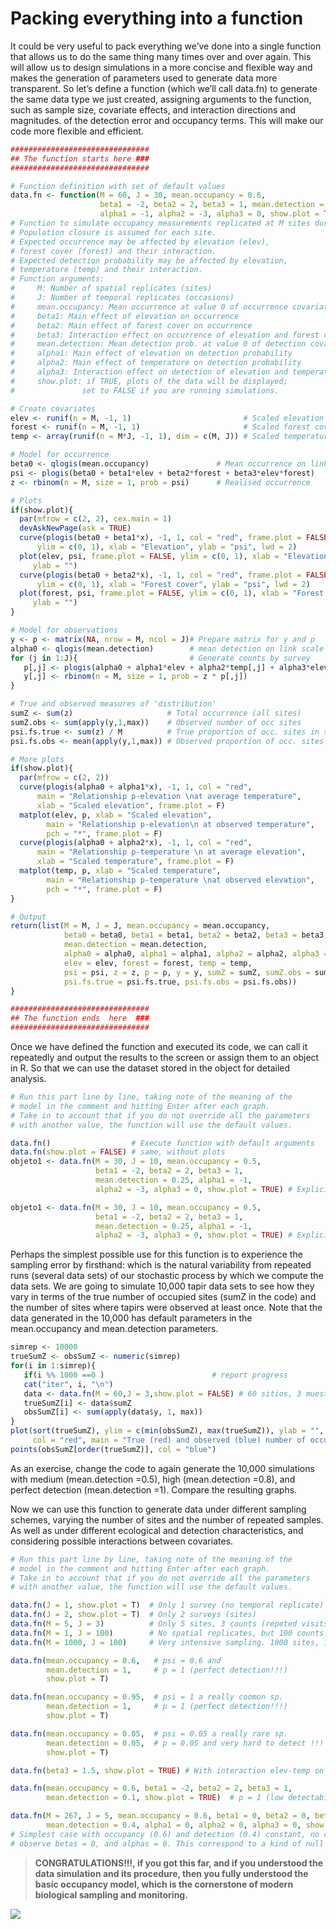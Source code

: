 # Packing everything into a function {#function1}

It could be very useful to pack everything we've done into a single function that allows us to do the same thing many times over and over again. This will allow us to design simulations in a more concise and flexible way and makes the generation of parameters used to generate data more transparent. So let's define a function (which we'll call data.fn) to generate the same data type we just created, assigning arguments to the function, such as sample size, covariate effects, and interaction directions and magnitudes. of the detection error and occupancy terms. This will make our code more flexible and efficient. 

```r
###############################
## The function starts here ###
###############################

# Function definition with set of default values
data.fn <- function(M = 60, J = 30, mean.occupancy = 0.6, 
                    beta1 = -2, beta2 = 2, beta3 = 1, mean.detection = 0.3, 
                    alpha1 = -1, alpha2 = -3, alpha3 = 0, show.plot = TRUE){
# Function to simulate occupancy measurements replicated at M sites during J occasions.
# Population closure is assumed for each site.
# Expected occurrence may be affected by elevation (elev), 
# forest cover (forest) and their interaction.
# Expected detection probability may be affected by elevation, 
# temperature (temp) and their interaction.
# Function arguments:
#     M: Number of spatial replicates (sites)
#     J: Number of temporal replicates (occasions)
#     mean.occupancy: Mean occurrence at value 0 of occurrence covariates
#     beta1: Main effect of elevation on occurrence
#     beta2: Main effect of forest cover on occurrence
#     beta3: Interaction effect on occurrence of elevation and forest cover
#     mean.detection: Mean detection prob. at value 0 of detection covariates
#     alpha1: Main effect of elevation on detection probability
#     alpha2: Main effect of temperature on detection probability
#     alpha3: Interaction effect on detection of elevation and temperature
#     show.plot: if TRUE, plots of the data will be displayed; 
#               set to FALSE if you are running simulations.

# Create covariates
elev <- runif(n = M, -1, 1)                         # Scaled elevation
forest <- runif(n = M, -1, 1)                       # Scaled forest cover
temp <- array(runif(n = M*J, -1, 1), dim = c(M, J)) # Scaled temperature

# Model for occurrence
beta0 <- qlogis(mean.occupancy)               # Mean occurrence on link scale
psi <- plogis(beta0 + beta1*elev + beta2*forest + beta3*elev*forest)
z <- rbinom(n = M, size = 1, prob = psi)      # Realised occurrence

# Plots
if(show.plot){
  par(mfrow = c(2, 2), cex.main = 1)
  devAskNewPage(ask = TRUE)
  curve(plogis(beta0 + beta1*x), -1, 1, col = "red", frame.plot = FALSE, 
      ylim = c(0, 1), xlab = "Elevation", ylab = "psi", lwd = 2)
  plot(elev, psi, frame.plot = FALSE, ylim = c(0, 1), xlab = "Elevation", 
     ylab = "")
  curve(plogis(beta0 + beta2*x), -1, 1, col = "red", frame.plot = FALSE, 
      ylim = c(0, 1), xlab = "Forest cover", ylab = "psi", lwd = 2)
  plot(forest, psi, frame.plot = FALSE, ylim = c(0, 1), xlab = "Forest cover", 
     ylab = "")
}

# Model for observations
y <- p <- matrix(NA, nrow = M, ncol = J)# Prepare matrix for y and p
alpha0 <- qlogis(mean.detection)        # mean detection on link scale
for (j in 1:J){                         # Generate counts by survey
   p[,j] <- plogis(alpha0 + alpha1*elev + alpha2*temp[,j] + alpha3*elev*temp[,j])
   y[,j] <- rbinom(n = M, size = 1, prob = z * p[,j])
}

# True and observed measures of 'distribution'
sumZ <- sum(z)                     # Total occurrence (all sites)
sumZ.obs <- sum(apply(y,1,max))    # Observed number of occ sites
psi.fs.true <- sum(z) / M          # True proportion of occ. sites in sample
psi.fs.obs <- mean(apply(y,1,max)) # Observed proportion of occ. sites in sample

# More plots
if(show.plot){
  par(mfrow = c(2, 2))
  curve(plogis(alpha0 + alpha1*x), -1, 1, col = "red", 
      main = "Relationship p-elevation \nat average temperature", 
      xlab = "Scaled elevation", frame.plot = F)
  matplot(elev, p, xlab = "Scaled elevation", 
        main = "Relationship p-elevation\n at observed temperature", 
        pch = "*", frame.plot = F)
  curve(plogis(alpha0 + alpha2*x), -1, 1, col = "red", 
      main = "Relationship p-temperature \n at average elevation", 
      xlab = "Scaled temperature", frame.plot = F)
  matplot(temp, p, xlab = "Scaled temperature", 
        main = "Relationship p-temperature \nat observed elevation", 
        pch = "*", frame.plot = F)
}

# Output
return(list(M = M, J = J, mean.occupancy = mean.occupancy, 
            beta0 = beta0, beta1 = beta1, beta2 = beta2, beta3 = beta3, 
            mean.detection = mean.detection, 
            alpha0 = alpha0, alpha1 = alpha1, alpha2 = alpha2, alpha3 = alpha3, 
            elev = elev, forest = forest, temp = temp, 
            psi = psi, z = z, p = p, y = y, sumZ = sumZ, sumZ.obs = sumZ.obs, 
            psi.fs.true = psi.fs.true, psi.fs.obs = psi.fs.obs))
}

###############################
## The function ends  here  ###
###############################

```

Once we have defined the function and executed its code, we can call it repeatedly and output the results to the screen or assign them to an object in R. So that we can use the dataset stored in the object for detailed analysis.

```r
# Run this part line by line, taking note of the meaning of the 
# model in the comment and hitting Enter after each graph.
# Take in to account that if you do not override all the parameters
# with another value, the function will use the default values.

data.fn()                  # Execute function with default arguments
data.fn(show.plot = FALSE) # same, without plots
objeto1 <- data.fn(M = 30, J = 10, mean.occupancy = 0.5, 
                   beta1 = -2, beta2 = 2, beta3 = 1, 
                   mean.detection = 0.25, alpha1 = -1,
                   alpha2 = -3, alpha3 = 0, show.plot = TRUE) # Explicit defaults

```


```r

objeto1 <- data.fn(M = 30, J = 10, mean.occupancy = 0.5, 
                   beta1 = -2, beta2 = 2, beta3 = 1, 
                   mean.detection = 0.25, alpha1 = -1,
                   alpha2 = -3, alpha3 = 0, show.plot = TRUE) # Explicit defaults

```


Perhaps the simplest possible use for this function is to experience the sampling error by firsthand: which is the natural variability from repeated runs (several data sets) of our stochastic process by which we compute the data sets. We are going to simulate 10,000 tapir data sets to see how they vary in terms of the true number of occupied sites (sumZ in the code) and the number of sites where tapirs were observed at least once. Note that the data generated in the 10,000 has default parameters in the mean.occupancy and mean.detection parameters.


```r


simrep <- 10000
trueSumZ <- obsSumZ <- numeric(simrep)
for(i in 1:simrep){
   if(i %% 1000 ==0 )                        # report progress
   cat("iter", i, "\n")
   data <- data.fn(M = 60,J = 3,show.plot = FALSE) # 60 sitios, 3 muestreos, p=0.3
   trueSumZ[i] <- data$sumZ
   obsSumZ[i] <- sum(apply(data$y, 1, max))
}
plot(sort(trueSumZ), ylim = c(min(obsSumZ), max(trueSumZ)), ylab = "", xlab = "Simulation",
     col = "red", main = "True (red) and observed (blue) number of occupied sites")
points(obsSumZ[order(trueSumZ)], col = "blue")

```


As an exercise, change the code to again generate the 10,000 simulations with medium (mean.detection =0.5), high (mean.detection =0.8), and perfect detection (mean.detection =1). Compare the resulting graphs.


Now we can use this function to generate data under different sampling schemes, varying the number of sites and the number of repeated samples. As well as under different ecological and detection characteristics, and considering possible interactions between covariates.


```r
# Run this part line by line, taking note of the meaning of the 
# model in the comment and hitting Enter after each graph.
# Take in to account that if you do not override all the parameters
# with another value, the function will use the default values.

data.fn(J = 1, show.plot = T)  # Only 1 survey (no temporal replicate)
data.fn(J = 2, show.plot = T)  # Only 2 surveys (sites)
data.fn(M = 5, J = 3)          # Only 5 sites, 3 counts (repeted visits)
data.fn(M = 1, J = 100)        # No spatial replicates, but 100 counts
data.fn(M = 1000, J = 100)     # Very intensive sampling. 1000 sites, 100 visits

data.fn(mean.occupancy = 0.6,   # psi = 0.6 and
        mean.detection = 1,     # p = 1 (perfect detection!!!)
        show.plot = T)

data.fn(mean.occupancy = 0.95,  # psi = 1 a really coomon sp.
        mean.detection = 1,     # p = 1 (perfect detection!!!)
        show.plot = T)

data.fn(mean.occupancy = 0.05,  # psi = 0.05 a really rare sp.
        mean.detection = 0.05,  # p = 0.05 and very hard to detect !!!
        show.plot = T)

data.fn(beta3 = 1.5, show.plot = TRUE) # With interaction elev-temp on p

data.fn(mean.occupancy = 0.6, beta1 = -2, beta2 = 2, beta3 = 1, 
        mean.detection = 0.1, show.plot = TRUE)  # p = 1 (low detectability)

data.fn(M = 267, J = 5, mean.occupancy = 0.6, beta1 = 0, beta2 = 0, beta3 = 0, 
        mean.detection = 0.4, alpha1 = 0, alpha2 = 0, alpha3 = 0, show.plot = TRUE)
# Simplest case with occupancy (0.6) and detection (0.4) constant, no covariate effects
# observe betas = 0, and alphas = 0. This correspond to a kind of null model.

```


> **CONGRATULATIONS!!!, if you got this far, and if you understood the data simulation and its procedure, then you fully understood the basic occupancy model, which is the cornerstone of modern biological sampling and monitoring.**  


![](https://media.giphy.com/media/fxsqOYnIMEefC/giphy.gif)


